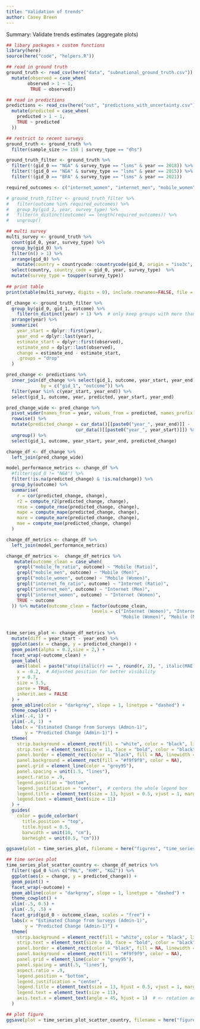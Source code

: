 ```yaml
---
title: "Validation of trends"
author: Casey Breen
---
```


Summary: Validate trends estimates (aggregate plots)

```r
## libary packages + custom functions 
library(here)
source(here("code", "helpers.R"))
```

```r
## read in ground truth 
ground_truth <- read_csv(here("data", "subnational_ground_truth.csv")) %>% 
  mutate(observed = case_when(
        observed > 1 ~ 1,
         TRUE ~ observed))

## read in predictions 
predictions <- read_csv(here("out", "predictions_with_uncertainty.csv")) %>% 
  mutate(predicted = case_when(
    predicted > 1 ~ 1,
    TRUE ~ predicted
  ))
```

```r
## restrict to recent surveys 
ground_truth <- ground_truth %>% 
  filter(sample_size >= 150 | survey_type == "dhs") 

ground_truth_filter <- ground_truth %>% 
  filter(!(gid_0 == "NGA" & survey_type == "lsms" & year == 2018)) %>% 
  filter(!(gid_0 == "NGA" & survey_type == "lsms" & year == 2015)) %>% 
  filter(!(gid_0 == "BFA" & survey_type == "lsms" & year == 2021))

required_outcomes <- c("internet_women", "internet_men", "mobile_women", "mobile_men", "internet_fm_ratio", "mobile_fm_ratio")

# ground_truth_filter <- ground_truth_filter %>%
#   filter(outcome %in% required_outcomes) %>%
#   group_by(gid_1, year, survey_type) %>%
#   filter(n_distinct(outcome) == length(required_outcomes)) %>%
#   ungroup()
```

```r
## multi survey 
multi_survey <- ground_truth %>% 
  count(gid_0, year, survey_type) %>% 
  group_by(gid_0) %>% 
  filter(n() > 1) %>% 
  arrange(gid_0) %>% 
    mutate(country = countrycode::countrycode(gid_0, origin = "iso3c", destination = "country.name")) %>% 
  select(country, country_code = gid_0, year, survey_type)  %>% 
  mutate(survey_type = toupper(survey_type))
  
## print table 
print(xtable(multi_survey, digits = 0), include.rownames=FALSE, file = here("figures", "multi_survey.tex"))
```


```r
df_change <- ground_truth_filter %>%
  group_by(gid_0, gid_1, outcome) %>%
    filter(n_distinct(year) > 1) %>%  # only keep groups with more than one year
  arrange(year) %>%
  summarize(
    year_start = dplyr::first(year),
    year_end = dplyr::last(year),
    estimate_start = dplyr::first(observed),
    estimate_end = dplyr::last(observed),
    change = estimate_end - estimate_start,
    .groups = "drop"
  )

pred_change <- predictions %>%
  inner_join(df_change %>% select(gid_1, outcome, year_start, year_end),
             by = c("gid_1", "outcome")) %>%
  filter(year %in% c(year_start, year_end)) %>%
  select(gid_1, outcome, year, predicted, year_start, year_end)

pred_change_wide <- pred_change %>%
  pivot_wider(names_from = year, values_from = predicted, names_prefix = "year_") %>%
  rowwise() %>%
  mutate(predicted_change = cur_data()[[paste0("year_", year_end)]] - 
                          cur_data()[[paste0("year_", year_start)]]) %>%
  ungroup() %>%
  select(gid_1, outcome, year_start, year_end, predicted_change)

change_df <- df_change %>% 
  left_join(pred_change_wide) 
```

```r
model_performance_metrics <- change_df %>%
  #filter(gid_0 != "NGA") %>% 
  filter(!is.na(predicted_change) & !is.na(change)) %>% 
  group_by(outcome) %>%
  summarise(
    r = cor(predicted_change, change),
    r2 = compute_r2(predicted_change, change),
    rmse = compute_rmse(predicted_change, change),
    mape = compute_mape(predicted_change, change),
    mare = compute_mare(predicted_change, change),
    mae = compute_mae(predicted_change, change)
  )

change_df_metrics <- change_df %>% 
  left_join(model_performance_metrics)

change_df_metrics <-  change_df_metrics %>% 
   mutate(outcome_clean = case_when(
    grepl("mobile_fm_ratio", outcome) ~ "Mobile (Ratio)",
    grepl("mobile_men", outcome) ~ "Mobile (Men)",
    grepl("mobile_women", outcome) ~ "Mobile (Women)",
    grepl("internet_fm_ratio", outcome) ~ "Internet (Ratio)",
    grepl("internet_men", outcome) ~ "Internet (Men)",
    grepl("internet_women", outcome) ~ "Internet (Women)",
    TRUE ~ outcome
  )) %>% mutate(outcome_clean = factor(outcome_clean, 
                                levels = c("Internet (Women)", "Internet (Men)", "Internet (Ratio)",
                                           "Mobile (Women)", "Mobile (Men)", "Mobile (Ratio)")))


time_series_plot <- change_df_metrics %>% 
  mutate(diff = year_start - year_end) %>% 
  ggplot(aes(x = change, y = predicted_change)) + 
  geom_point(alpha = 0.2,size = 2,) + 
  facet_wrap(~outcome_clean) + 
  geom_label(
    aes(label = paste("atop(italic(r) == ", round(r, 2), ", italic(MAE) == ", round(mae, 2), ")")),
    x = -0.2,  # Adjusted position for better visibility
    y = 0.7, 
    size = 3.5,
    parse = TRUE,
    inherit.aes = FALSE
  ) +
  geom_abline(color = "darkgrey", slope = 1, linetype = "dashed") + 
  theme_cowplot() + 
  xlim(-.4, 1) + 
  ylim(-.4, 1)  + 
  labs(x = "Estimated Change from Surveys (Admin-1)",
       y = "Predicted Change (Admin-1)") + 
  theme(
    strip.background = element_rect(fill = "white", color = "black", linewidth = 0.8),
    strip.text = element_text(size = 11, face = "bold", color = "black"),
    panel.border = element_rect(color = "black", fill = NA, linewidth = 0.5),
    panel.background = element_rect(fill = "#f9f9f9", color = NA),
    panel.grid = element_line(color = "grey95"),
    panel.spacing = unit(1.5, "lines"),
    aspect.ratio = .9,
    legend.position = "bottom",
    legend.justification = "center",  # centers the whole legend box
    legend.title = element_text(size = 13, hjust = 0.5, vjust = 1, margin = margin(b = 4)),
    legend.text = element_text(size = 11)
  ) +
  guides(
    color = guide_colorbar(
      title.position = "top",
      title.hjust = 0.5,
      barwidth = unit(10, "cm"),
      barheight = unit(0.5, "cm")))

ggsave(plot = time_series_plot, filename = here("figures", "time_series_plot_scatter.png"), width = 10, height = 7, bg = "white")
```

```r
## time series plot 
time_series_plot_scatter_country <- change_df_metrics %>% 
  filter(!gid_0 %in% c("PHL", "KHM", "KGZ")) %>% 
  ggplot(aes(x = change, y = predicted_change)) + 
  geom_point() + 
  facet_wrap(~outcome) + 
  geom_abline(color = "darkgrey", slope = 1, linetype = "dashed") + 
  theme_cowplot() + 
  xlim(-.5, 0.5) + 
  ylim(-.5, .5) + 
  facet_grid(gid_0 ~ outcome_clean, scales = "free") + 
  labs(x = "Estimated Change from Surveys (Admin-1)",
       y = "Predicted Change (Admin-1)") + 
  theme(
    strip.background = element_rect(fill = "white", color = "black", linewidth = 0.8),
    strip.text = element_text(size = 10, face = "bold", color = "black"),
    panel.border = element_rect(color = "black", fill = NA, linewidth = 0.5),
    panel.background = element_rect(fill = "#f9f9f9", color = NA),
    panel.grid = element_line(color = "grey95"),
    panel.spacing = unit(.5, "lines"),
    aspect.ratio = .9,
    legend.position = "bottom",
    legend.justification = "center",
    legend.title = element_text(size = 13, hjust = 0.5, vjust = 1, margin = margin(b = 4)),
    legend.text = element_text(size = 11),
    axis.text.x = element_text(angle = 45, hjust = 1)  # <- rotation added
  )

## plot figure 
ggsave(plot = time_series_plot_scatter_country, filename = here("figures", "time_series_plot_scatter_country.png"), width = 15, height = 18, bg = "white")
```


